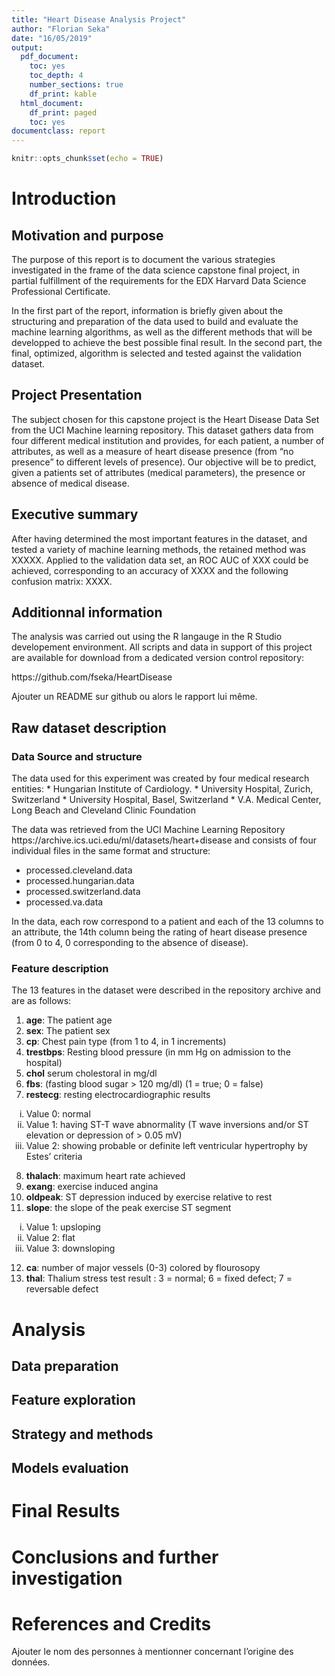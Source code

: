 ```yaml
---
title: "Heart Disease Analysis Project"
author: "Florian Seka"
date: "16/05/2019"
output:
  pdf_document:
    toc: yes
    toc_depth: 4
    number_sections: true
    df_print: kable
  html_document:
    df_print: paged
    toc: yes
documentclass: report
---
```


```r
knitr::opts_chunk$set(echo = TRUE)
```

# Introduction

## Motivation and purpose

The purpose of this report is to document the various strategies investigated in the frame of the data science capstone final project, in partial fulfillment of the requirements for the EDX Harvard Data Science Professional Certificate.

In the first part of the report, information is briefly given about the structuring and preparation of the data used to build and evaluate the machine learning algorithms, as well as the different methods that will be developped to achieve the best possible final result. In the second part, the final, optimized, algorithm is selected and tested against the validation dataset.

## Project Presentation

The subject chosen for this capstone project is the Heart Disease Data Set from the UCI Machine learning repository. This dataset gathers data from four different medical institution and provides, for each patient, a number of attributes, as well as a measure of heart disease presence (from "no presence" to different levels of presence). Our objective will be to predict, given a patients set of attributes (medical parameters), the presence or absence of medical disease.

## Executive summary

After having determined the most important features in the dataset, and tested a variety of machine learning methods, the retained method was XXXXX. Applied to the validation data set, an ROC AUC of XXX could be achieved, corresponding to an accuracy of XXXX and the following confusion matrix: XXXX.


## Additionnal information

The analysis was carried out using the R langauge in the R Studio developement environment. All scripts and data in support of this project are available for download from a dedicated version control repository:

https://github.com/fseka/HeartDisease

Ajouter un README sur github ou alors le rapport lui même.


## Raw dataset description
### Data Source and structure

The data used for this experiment was created by four medical research entities:
* Hungarian Institute of Cardiology.
* University Hospital, Zurich, Switzerland 
* University Hospital, Basel, Switzerland
* V.A. Medical Center, Long Beach and Cleveland Clinic Foundation

The data was retrieved from the UCI Machine Learning Repository https://archive.ics.uci.edu/ml/datasets/heart+disease and consists of four individual files in the same format and structure:

* processed.cleveland.data
* processed.hungarian.data
* processed.switzerland.data
* processed.va.data

In the data, each row correspond to a patient and each of the 13 columns to an attribute, the 14th column being the rating of heart disease presence (from 0 to 4, 0 corresponding to the absence of disease).

### Feature description

The 13 features in the dataset were described in the repository archive and are as follows:

1. **age**: The patient age 
2. **sex**: The patient sex 
3. **cp**: Chest pain type (from 1 to 4, in 1 increments)
4. **trestbps**: Resting blood pressure (in mm Hg on admission to the hospital)
5. **chol** serum cholestoral in mg/dl 
6. **fbs**: (fasting blood sugar > 120 mg/dl) (1 = true; 0 = false)
7. **restecg**: resting electrocardiographic results
i) Value 0: normal 
i) Value 1: having ST-T wave abnormality (T wave inversions and/or ST elevation or depression of > 0.05 mV) 
i) Value 2: showing probable or definite left ventricular hypertrophy by Estes' criteria
8. **thalach**: maximum heart rate achieved 
9. **exang**: exercise induced angina 
10. **oldpeak**: ST depression induced by exercise relative to rest 
11. **slope**: the slope of the peak exercise ST segment 
i) Value 1: upsloping 
i) Value 2: flat 
i) Value 3: downsloping  
12. **ca**: number of major vessels (0-3) colored by flourosopy 
13. **thal**: Thalium stress test result : 3 = normal; 6 = fixed defect; 7 = reversable defect 

# Analysis

## Data preparation
## Feature exploration
## Strategy and methods
## Models evaluation

# Final Results
# Conclusions and further investigation
# References and Credits
Ajouter le nom des personnes à mentionner concernant l'origine des données.
